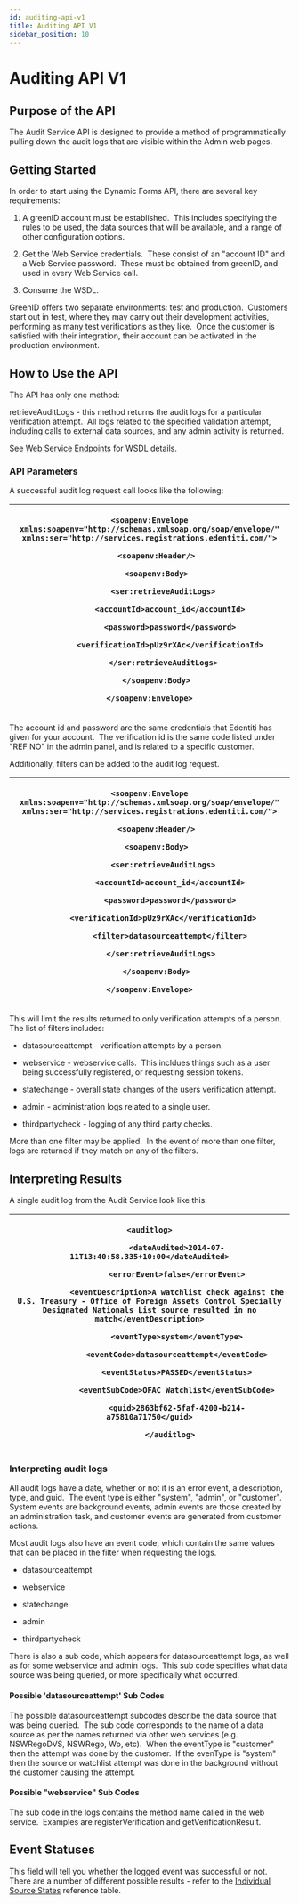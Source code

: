 ```yaml
---
id: auditing-api-v1
title: Auditing API V1
sidebar_position: 10
---
```


# Auditing API V1

## Purpose of the API

The Audit Service API is designed to provide a method of programmatically pulling down the audit logs that are visible within the Admin web pages.

## Getting Started

In order to start using the Dynamic Forms API, there are several key requirements:

1. A greenID account must be established.  This includes specifying the rules to be used, the data sources that will be available, and a range of other configuration options.

2. Get the Web Service credentials.  These consist of an "account ID" and a Web Service password.  These must be obtained from greenID, and used in every Web Service call.

3. Consume the WSDL.

GreenID offers two separate environments: test and production.  Customers start out in test, where they may carry out their development activities, performing as many test verifications as they like.  Once the customer is satisfied with their integration, their account can be activated in the production environment.  

## How to Use the API

The API has only one method:

retrieveAuditLogs - this method returns the audit logs for a particular verification attempt.  All logs related to the specified validation attempt, including calls to external data sources, and any admin activity is returned.

See [Web Service Endpoints](https://vixverify.atlassian.net/wiki/spaces/GREEN/pages/8880463/Web+Service+Endpoints) for WSDL details. 

### API Parameters

A successful audit log request call looks like the following:

| <p>`<soapenv:Envelope xmlns:soapenv="http://schemas.xmlsoap.org/soap/envelope/"` `xmlns:ser="http://services.registrations.edentiti.com/">`</p><p>`   <soapenv:Header/>`</p><p>`   <soapenv:Body>`</p><p>`      <ser:retrieveAuditLogs>`</p><p>`         <accountId>account_id</accountId>`</p><p>`         <password>password</password>`</p><p>`         <verificationId>pUz9rXAc</verificationId>`</p><p>`      </ser:retrieveAuditLogs>`</p><p>`   </soapenv:Body>`</p><p>`</soapenv:Envelope>`</p> |
| ------------------------------------------------------------------------------------------------------------------------------------------------------------------------------------------------------------------------------------------------------------------------------------------------------------------------------------------------------------------------------------------------------------------------------------------------------------------------------------------------------- |

The account id and password are the same credentials that Edentiti has given for your account.  The verification id is the same code listed under "REF NO" in the admin panel, and is related to a specific customer.

Additionally, filters can be added to the audit log request.  

| <p>`<soapenv:Envelope xmlns:soapenv="http://schemas.xmlsoap.org/soap/envelope/"` `xmlns:ser="http://services.registrations.edentiti.com/">`</p><p>`   <soapenv:Header/>`</p><p>`   <soapenv:Body>`</p><p>`      <ser:retrieveAuditLogs>`</p><p>`         <accountId>account_id</accountId>`</p><p>`         <password>password</password>`</p><p>`         <verificationId>pUz9rXAc</verificationId>   `</p><p>`         <filter>datasourceattempt</filter>`</p><p>`     </ser:retrieveAuditLogs>`</p><p>`   </soapenv:Body>`</p><p>`</soapenv:Envelope>`</p> |
| ------------------------------------------------------------------------------------------------------------------------------------------------------------------------------------------------------------------------------------------------------------------------------------------------------------------------------------------------------------------------------------------------------------------------------------------------------------------------------------------------------------------------------------------------------------- |

This will limit the results returned to only verification attempts of a person.  The list of filters includes:

- datasourceattempt - verification attempts by a person.

- webservice - webservice calls.  This incldues things such as a user being successfully registered, or requesting session tokens.

- statechange - overall state changes of the users verification attempt.

- admin - administration logs related to a single user.

- thirdpartycheck - logging of any third party checks.

More than one filter may be applied.  In the event of more than one filter, logs are returned if they match on any of the filters.

## Interpreting Results

A single audit log from the Audit Service look like this:

| <p>`<auditlog>`</p><p>`            <dateAudited>2014-07-11T13:40:58.335+10:00</dateAudited>`</p><p>`            <errorEvent>false</errorEvent>`</p><p>`            <eventDescription>A watchlist check against the U.S. Treasury - Office of Foreign Assets Control Specially Designated Nationals List source resulted in no match</eventDescription>`</p><p>`            <eventType>system</eventType>`</p><p>`            <eventCode>datasourceattempt</eventCode>`</p><p>`            <eventStatus>PASSED</eventStatus>`</p><p>`            <eventSubCode>OFAC Watchlist</eventSubCode>`</p><p>`            <guid>2863bf62-5faf-4200-b214-a75810a71750</guid>`</p><p>`         </auditlog>`</p> |
| --------------------------------------------------------------------------------------------------------------------------------------------------------------------------------------------------------------------------------------------------------------------------------------------------------------------------------------------------------------------------------------------------------------------------------------------------------------------------------------------------------------------------------------------------------------------------------------------------------------------------------------------------------------------------------------------------- |

### Interpreting audit logs

All audit logs have a date, whether or not it is an error event, a description, type, and guid.  The event type is either "system", "admin", or "customer".  System events are background events, admin events are those created by an administration task, and customer events are generated from customer actions.

Most audit logs also have an event code, which contain the same values that can be placed in the filter when requesting the logs.

- datasourceattempt

- webservice

- statechange

- admin

- thirdpartycheck

There is also a sub code, which appears for datasourceattempt logs, as well as for some webservice and admin logs.  This sub code specifies what data source was being queried, or more specifically what occurred.

#### Possible 'datasourceattempt' Sub Codes

The possible datasourceattempt subcodes describe the data source that was being queried.  The sub code corresponds to the name of a data source as per the names returned via other web services (e.g. NSWRegoDVS, NSWRego, Wp, etc).  When the eventType is "customer" then the attempt was done by the customer.  If the evenType is "system" then the source or watchlist attempt was done in the background without the customer causing the attempt. 

#### Possible "webservice" Sub Codes

The sub code in the logs contains the method name called in the web service.  Examples are registerVerification and getVerificationResult. 

## Event Statuses

This field will tell you whether the logged event was successful or not.  There are a number of different possible results - refer to the [Individual Source States](https://vixverify.atlassian.net/wiki/spaces/GREEN/pages/11206904/Reference+Tables#ReferenceTables-IndividualSourceStates) reference table. 
